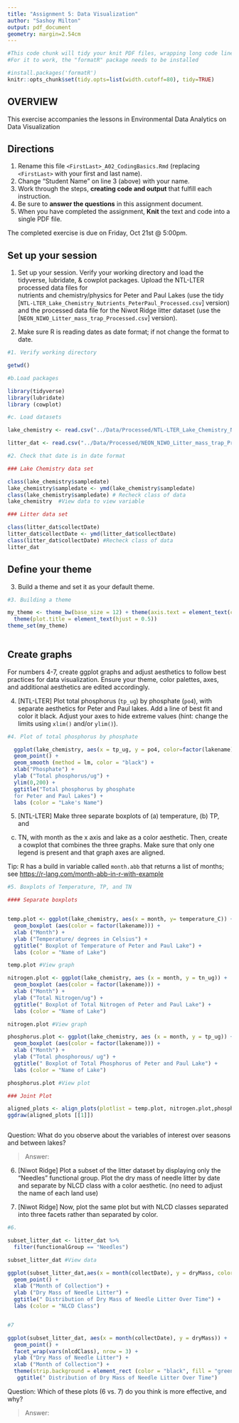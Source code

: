 ```yaml
---
title: "Assignment 5: Data Visualization"
author: "Sashoy Milton"
output: pdf_document
geometry: margin=2.54cm
---
```


```r
#This code chunk will tidy your knit PDF files, wrapping long code lines
#For it to work, the "formatR" package needs to be installed

#install.packages('formatR')
knitr::opts_chunk$set(tidy.opts=list(width.cutoff=80), tidy=TRUE)
```

## OVERVIEW

This exercise accompanies the lessons in Environmental Data Analytics on Data Visualization 

## Directions
1. Rename this file `<FirstLast>_A02_CodingBasics.Rmd` (replacing `<FirstLast>` with your first and last name).
2. Change "Student Name" on line 3 (above) with your name.
3. Work through the steps, **creating code and output** that fulfill each instruction.
4. Be sure to **answer the questions** in this assignment document.
5. When you have completed the assignment, **Knit** the text and code into a single PDF file.

The completed exercise is due on Friday, Oct 21st @ 5:00pm.



## Set up your session 

1. Set up your session. Verify your working directory and load the tidyverse, 
lubridate, & cowplot packages. Upload the NTL-LTER processed data files for  
nutrients and chemistry/physics for Peter and Paul Lakes (use the tidy 
[`NTL-LTER_Lake_Chemistry_Nutrients_PeterPaul_Processed.csv`] version) and 
the processed data file for the Niwot Ridge litter dataset (use the
[`NEON_NIWO_Litter_mass_trap_Processed.csv`] version). 

2. Make sure R is reading dates as date format; if not change the format to date.

```r

#1. Verify working directory

getwd()

#b.Load packages

library(tidyverse)
library(lubridate)
library (cowplot)

#c. Load datasets

lake_chemistry <- read.csv("../Data/Processed/NTL-LTER_Lake_Chemistry_Nutrients_PeterPaul_Processed.csv")

litter_dat <- read.csv("../Data/Processed/NEON_NIWO_Litter_mass_trap_Processed.csv")

#2. Check that date is in date format

### Lake Chemistry data set

class(lake_chemistry$sampledate)
lake_chemistry$sampledate <- ymd(lake_chemistry$sampledate)
class(lake_chemistry$sampledate) # Recheck class of data
lake_chemistry  #View data to view variable

### Litter data set

class(litter_dat$collectDate)
litter_dat$collectDate <- ymd(litter_dat$collectDate)
class(litter_dat$collectDate) #Recheck class of data
litter_dat

```
## Define your theme

3. Build a theme and set it as your default theme.

```r

#3. Building a theme

my_theme <- theme_bw(base_size = 12) + theme(axis.text = element_text(color = "black"), legend.position = "top", legend.justification = "center") +
  theme(plot.title = element_text(hjust = 0.5))
theme_set(my_theme)
  
```

## Create graphs

For numbers 4-7, create ggplot graphs and adjust aesthetics to follow best 
practices for data visualization. Ensure your theme, color palettes, axes, 
and additional aesthetics are edited accordingly.

4. [NTL-LTER] Plot total phosphorus (`tp_ug`) by phosphate (`po4`), with 
separate aesthetics for Peter and Paul lakes. Add a line of best fit and 
color it black. Adjust your axes to hide extreme values (hint: change the 
limits using `xlim()` and/or `ylim()`).

```r

#4. Plot of total phosphorus by phosphate

  ggplot(lake_chemistry, aes(x = tp_ug, y = po4, color=factor(lakename))) +
  geom_point() +
  geom_smooth (method = lm, color = "black") +
  xlab("Phosphate") +
  ylab ("Total phosphorus/ug") +
  ylim(0,200) + 
  ggtitle("Total phosphorus by phosphate 
  for Peter and Paul Lakes") +
  labs (color = "Lake's Name")

```


5. [NTL-LTER] Make three separate boxplots of (a) temperature, (b) TP, and 
(c) TN, with month as the x axis and lake as a color aesthetic. Then, create 
a cowplot that combines the three graphs. Make sure that only one legend is 
present and that graph axes are aligned. 

Tip: R has a build in variable called `month.abb` that returns a list of months;
see <https://r-lang.com/month-abb-in-r-with-example>

```r
#5. Boxplots of Temperature, TP, and TN

#### Separate boxplots


temp.plot <- ggplot(lake_chemistry, aes(x = month, y= temperature_C)) +
  geom_boxplot (aes(color = factor(lakename))) +
  xlab ("Month") +
  ylab ("Temperature/ degrees in Celsius") +
  ggtitle(" Boxplot of Temperature of Peter and Paul Lake") +
  labs (color = "Name of Lake")

temp.plot #View graph

nitrogen.plot <- ggplot(lake_chemistry, aes (x = month, y = tn_ug)) +
  geom_boxplot (aes(color = factor(lakename))) +
  xlab ("Month") +
  ylab ("Total Nitrogen/ug") +
  ggtitle(" Boxplot of Total Nitrogen of Peter and Paul Lake") +
  labs (color = "Name of Lake")

nitrogen.plot #View graph

phosphorus.plot <- ggplot(lake_chemistry, aes (x = month, y = tp_ug)) +
  geom_boxplot (aes(color = factor(lakename))) +
  xlab ("Month") +
  ylab ("Total phosphorous/ ug") +
  ggtitle(" Boxplot of Total Phosphorus of Peter and Paul Lake") +
  labs (color = "Name of Lake")

phosphorus.plot #View plot

### Joint Plot

aligned_plots <- align_plots(plotlist = temp.plot, nitrogen.plot,phosphorus.plot, align = "vh", axis = "tblr")
ggdraw(aligned_plots [[1]])



```

Question: What do you observe about the variables of interest over seasons 
and between lakes? 

> Answer: 

6. [Niwot Ridge] Plot a subset of the litter dataset by displaying only the 
"Needles" functional group. Plot the dry mass of needle litter by date and 
separate by NLCD class with a color aesthetic. (no need to adjust the name 
of each land use)

7. [Niwot Ridge] Now, plot the same plot but with NLCD classes separated into 
three facets rather than separated by color. 

```r

#6. 

subset_litter_dat <- litter_dat %>%
  filter(functionalGroup == "Needles") 

subset_litter_dat #View data

ggplot(subset_litter_dat,aes(x = month(collectDate), y = dryMass, color = factor(nlcdClass))) +
  geom_point() +
  xlab ("Month of Collection") +
  ylab ("Dry Mass of Needle Litter") +
  ggtitle(" Distribution of Dry Mass of Needle Litter Over Time") +
  labs (color = "NLCD Class")


#7

ggplot(subset_litter_dat, aes(x = month(collectDate), y = dryMass)) +
  geom_point() +
  facet_wrap(vars(nlcdClass), nrow = 3) +
  ylab ("Dry Mass of Needle Litter") +
  xlab ("Month of Collection") +
  theme(strip.background = element_rect (color = "black", fill = "green")) +
   ggtitle(" Distribution of Dry Mass of Needle Litter Over Time")


```
Question: Which of these plots (6 vs. 7) do you think is more effective, and why? 

> Answer: